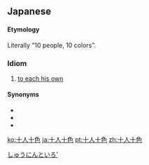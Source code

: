 ==Japanese==
{{ja-kanjitab|じゅう|にん|と|いろ}}

====Etymology====
Literally "10 people, 10 colors".

===Idiom===
{{ja-pos|idiom|じゅうにん といろ}}

# [[to each his own]]

====Synonyms====
* {{l|ja|各人各様}}
* {{l|ja|十人十腹}}
* {{l|ja|多種多様}}

[[Category:Japanese proverbs|しゅうにんといろ’]]

[[ko:十人十色]]
[[ja:十人十色]]
[[pt:十人十色]]
[[zh:十人十色]]